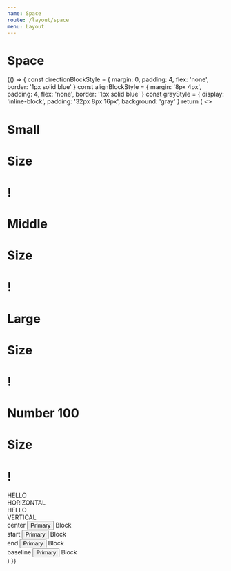 ```yaml
---
name: Space
route: /layout/space
menu: Layout
---
```



# Space

<Playground>
  {() => {
    const directionBlockStyle = {
      margin: 0,
      padding: 4,
      flex: 'none',
      border: '1px solid blue'
    }
    const alignBlockStyle = {
      margin: '8px 4px',
      padding: 4,
      flex: 'none',
      border: '1px solid blue'
    }
    const grayStyle = {
      display: 'inline-block',
      padding: '32px 8px 16px',
      background: 'gray'
    }
    return (
      <>
        <div>
          <Space size='sm'>
            <h1>Small</h1>
            <h1>Size</h1>
            <h1>!</h1>
          </Space>
        </div>
        <div>
          <Space size='md'>
            <h1>Middle</h1>
            <h1>Size</h1>
            <h1>!</h1>
          </Space>
        </div>
        <div>
          <Space size='lg'>
            <h1>Large</h1>
            <h1>Size</h1>
            <h1>!</h1>
          </Space>
        </div>
        <div>
          <Space size={100}>
            <h1>Number 100</h1>
            <h1>Size</h1>
            <h1>!</h1>
          </Space>
        </div>
        <div style={{ marginBottom: 10 }}>
          <Space direction='horizontal'>
            <div style={directionBlockStyle}>HELLO</div>
            <div style={directionBlockStyle}>HORIZONTAL</div>
          </Space>
        </div>
        <div>
          <Space direction='vertical'>
            <div style={directionBlockStyle}>HELLO</div>
            <div style={directionBlockStyle}>VERTICAL</div>
          </Space>
        </div>
        <div style={{ flexWrap: 'wrap', display: 'flex' }}>
          <div style={alignBlockStyle}>
            <Space align='center'>
              center
              <button>Primary</button>
              <span style={grayStyle}>Block</span>
            </Space>
          </div>
          <div style={alignBlockStyle}>
            <Space align='start'>
              start
              <button>Primary</button>
              <span style={grayStyle}>Block</span>
            </Space>
          </div>
          <div style={alignBlockStyle}>
            <Space align='end'>
              end
              <button>Primary</button>
              <span style={grayStyle}>Block</span>
            </Space>
          </div>
          <div style={alignBlockStyle}>
            <Space align='baseline'>
              baseline
              <button>Primary</button>
              <span style={grayStyle}>Block</span>
            </Space>
          </div>
        </div>
      </>
    )
  }}
</Playground>
